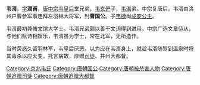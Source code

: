 '''韦湑'''{{BD|7世纪||700年代|catIdx=W}}，[[表字|字]]'''潤甫'''，[[唐中宗|唐中宗]][[韦皇后|韦皇后]]堂兄弟，[[韦玄俨|韦玄俨]]子，[[韦温_(宰相)|韦温]]弟。中宗复唐后，韦湑由洛州户曹参军事连拜左羽林大将军，封'''曹国公'''。子[[韦捷|韦捷]]尚[[李季姜|成安公主]]。

韦湑最初兼脩文馆大学士。韦湑兄弟颇以善于文词得到进用，中宗广选文章侍从，与他们赋诗相娱乐，韦湑虽为学士，常在北军，无所造作。

当时荧惑久留羽林军，韦皇后厌恶，以为应在韦湑身上，就趁韦湑随驾到温泉时将其毒杀以应天变，托言病故，厚赠[[司徒|司徒]]、并州大都督。

[[Category:京兆韦氏|Category:京兆韦氏]]
[[Category:唐朝国公|Category:唐朝国公]]
[[Category:唐朝被杀害人物|Category:唐朝被杀害人物]]
[[Category:唐朝追赠司徒|Category:唐朝追赠司徒]]
[[Category:唐朝追赠大都督|Category:唐朝追赠大都督]]
{{唐朝人物小作品}}
